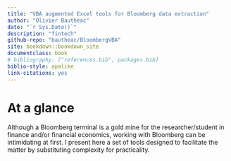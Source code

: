 ```yaml
--- 
title: "VBA augmented Excel tools for Bloomberg data extraction"
author: "Olivier Bauthéac"
date: "`r Sys.Date()`"
description: "fintech"
github-repo: "bautheac/BloombergVBA"
site: bookdown::bookdown_site
documentclass: book
# bibliography: ["references.bib", packages.bib]
biblio-style: apalike
link-citations: yes
---
```



# At a glance

Although a Bloomberg terminal is a gold mine for the researcher/student in finance and/or financial economics, working with Bloomberg can be intimidating at first. I present here a set of tools designed to facilitate the matter by substituting complexity for practicality. 
